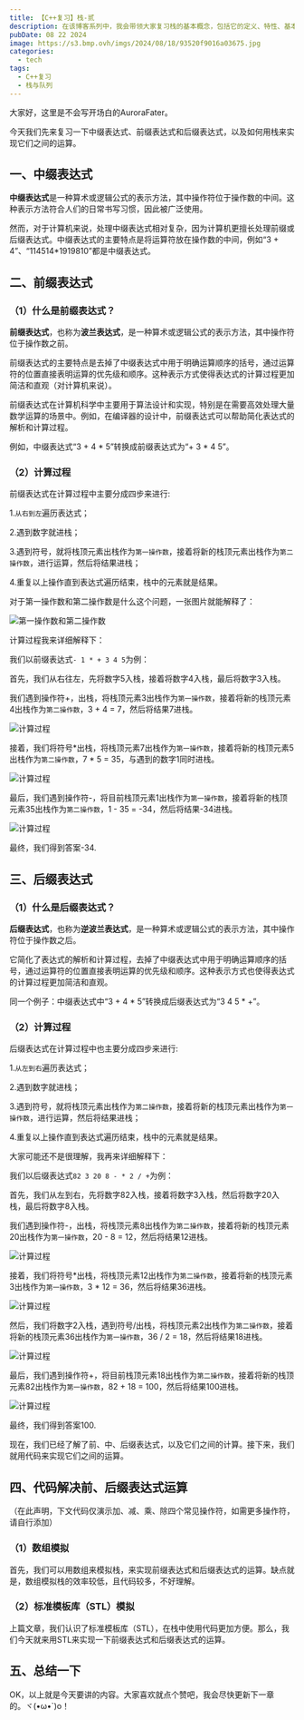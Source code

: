 ```yaml
---
title: 【C++复习】栈-贰
description: 在该博客系列中，我会带领大家复习栈的基本概念，包括它的定义、特性、基本操作，并探讨栈在实际应用中的一些案例。大家有兴趣可以看我的博客进行自学。
pubDate: 08 22 2024
image: https://s3.bmp.ovh/imgs/2024/08/18/93520f9016a03675.jpg
categories:
  - tech
tags:
  - C++复习
  - 栈与队列
---
```



<LinkCard
  title="作者：AuroraFater"
  desc="欢迎转载本博客文章，但请注明来源并附上原文链接。"
  img="/favicon.ico"
/>

大家好，这里是不会写开场白的AuroraFater。

今天我们先来复习一下中缀表达式、前缀表达式和后缀表达式，以及如何用栈来实现它们之间的运算。

## 一、中缀表达式

‌**‌中缀表达式**‌是一种算术或逻辑公式的表示方法，其中操作符位于操作数的中间。这种表示方法符合人们的日常书写习惯，因此被广泛使用。

然而，对于计算机来说，处理中缀表达式相对复杂，因为计算机更擅长处理前缀或后缀表达式。中缀表达式的主要特点是将运算符放在操作数的中间，例如“3 + 4”、“114514*1919810”都是中缀表达式。


## 二、前缀表达式

### （1）什么是前缀表达式？

**前缀表达式**，也称为**波兰表达式**，是一种算术或逻辑公式的表示方法，其中操作符位于操作数之前。

前缀表达式的主要特点是去掉了中缀表达式中用于明确运算顺序的括号，通过运算符的位置直接表明运算的优先级和顺序。这种表示方式使得表达式的计算过程更加简洁和直观（对计算机来说）。

前缀表达式在计算机科学中主要用于算法设计和实现，特别是在需要高效处理大量数学运算的场景中。例如，在编译器的设计中，前缀表达式可以帮助简化表达式的解析和计算过程。

例如，中缀表达式“3 + 4 * 5”转换成前缀表达式为“+ 3 * 4 5”。

### （2）计算过程

前缀表达式在计算过程中主要分成四步来进行:

1.`从右到左`遍历表达式；

2.遇到数字就进栈；

3.遇到符号，就将栈顶元素出栈作为`第一操作数`，接着将新的栈顶元素出栈作为`第二操作数`，进行运算，然后将结果进栈；

4.重复以上操作直到表达式遍历结束，栈中的元素就是结果。

对于第一操作数和第二操作数是什么这个问题，一张图片就能解释了：

![第一操作数和第二操作数](https://s3.bmp.ovh/imgs/2024/08/22/6705ad5e385cbfd1.png)

计算过程我来详细解释下：

我们以前缀表达式`- 1 * + 3 4 5`为例：

首先，我们从右往左，先将数字5入栈，接着将数字4入栈，最后将数字3入栈。

我们遇到操作符+，出栈，将栈顶元素3出栈作为`第一操作数`，接着将新的栈顶元素4出栈作为`第二操作数`，3 + 4 = 7，然后将结果7进栈。

![计算过程](https://s3.bmp.ovh/imgs/2024/08/21/ad2243fe0f93c2f7.png)

接着，我们将符号*出栈，将栈顶元素7出栈作为`第一操作数`，接着将新的栈顶元素5出栈作为`第二操作数`，7 * 5 = 35，与遇到的数字1同时进栈。

![计算过程](https://s3.bmp.ovh/imgs/2024/08/21/8bfd14243f91d80c.png)

最后，我们遇到操作符-，将目前栈顶元素1出栈作为`第一操作数`，接着将新的栈顶元素35出栈作为`第二操作数`，1 - 35 = -34，然后将结果-34进栈。

![计算过程](https://s3.bmp.ovh/imgs/2024/08/21/b0b419b1567634bd.png)

最终，我们得到答案-34.

## 三、后缀表达式

### （1）什么是后缀表达式？

**后缀表达式**，也称为**逆波兰表达式**，是一种算术或逻辑公式的表示方法，其中操作符位于操作数之后。

它简化了表达式的解析和计算过程，去掉了中缀表达式中用于明确运算顺序的括号，通过运算符的位置直接表明运算的优先级和顺序。这种表示方式也使得表达式的计算过程更加简洁和直观。

同一个例子：中缀表达式中“3 + 4 * 5”转换成后缀表达式为“3 4 5 * +”。

### （2）计算过程

后缀表达式在计算过程中也主要分成四步来进行:

1.`从左到右`遍历表达式；

2.遇到数字就进栈；

3.遇到符号，就将栈顶元素出栈作为`第二操作数`，接着将新的栈顶元素出栈作为`第一操作数`，进行运算，然后将结果进栈；

4.重复以上操作直到表达式遍历结束，栈中的元素就是结果。

大家可能还不是很理解，我再来详细解释下：

我们以后缀表达式`82 3 20 8 - * 2 / +`为例：

首先，我们从左到右，先将数字82入栈，接着将数字3入栈，然后将数字20入栈，最后将数字8入栈。

我们遇到操作符-，出栈，将栈顶元素8出栈作为`第二操作数`，接着将新的栈顶元素20出栈作为`第一操作数`，20 - 8 = 12，然后将结果12进栈。

![计算过程](https://s3.bmp.ovh/imgs/2024/08/22/6dc177ea2ed2280f.png)

接着，我们将符号*出栈，将栈顶元素12出栈作为`第二操作数`，接着将新的栈顶元素3出栈作为`第一操作数`，3 * 12 = 36，然后将结果36进栈。

![计算过程](https://s3.bmp.ovh/imgs/2024/08/22/ec8e34c358811f08.png)

然后，我们将数字2入栈，遇到符号/出栈，将栈顶元素2出栈作为`第二操作数`，接着将新的栈顶元素36出栈作为`第一操作数`，36 / 2 = 18，然后将结果18进栈。

![计算过程](https://s3.bmp.ovh/imgs/2024/08/22/ea40ac3b5e65a3cd.png)

最后，我们遇到操作符+，将目前栈顶元素18出栈作为`第二操作数`，接着将新的栈顶元素82出栈作为`第一操作数`，82 + 18 = 100，然后将结果100进栈。

![计算过程](https://s3.bmp.ovh/imgs/2024/08/22/c58ae944d6bc65b5.png)

最终，我们得到答案100.

现在，我们已经了解了前、中、后缀表达式，以及它们之间的计算。接下来，我们就用代码来实现它们之间的运算。

## 四、代码解决前、后缀表达式运算

（在此声明，下文代码仅演示加、减、乘、除四个常见操作符，如需更多操作符，请自行添加）

### （1）数组模拟

首先，我们可以用数组来模拟栈，来实现前缀表达式和后缀表达式的运算。缺点就是，数组模拟栈的效率较低，且代码较多，不好理解。






### （2）标准模板库（STL）模拟

上篇文章，我们认识了标准模板库（STL），在栈中使用代码更加方便。那么，我们今天就来用STL来实现一下前缀表达式和后缀表达式的运算。






## 五、总结一下



OK，以上就是今天要讲的内容。大家喜欢就点个赞吧，我会尽快更新下一章的。ヾ(•ω•`)o！